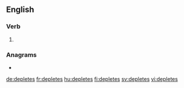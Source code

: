 ==English==

===Verb===
{{head|en|verb form}}

# {{en-third-person singular of|deplete}}

===Anagrams===
* {{l|en|steepled}}

[[de:depletes]]
[[fr:depletes]]
[[hu:depletes]]
[[fi:depletes]]
[[sv:depletes]]
[[vi:depletes]]